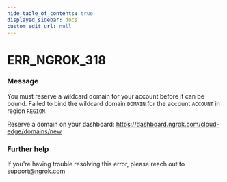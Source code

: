 ```yaml
---
hide_table_of_contents: true
displayed_sidebar: docs
custom_edit_url: null
---
```



# ERR_NGROK_318

### Message
You must reserve a wildcard domain for your account before it can be bound.
Failed to bind the wildcard domain `DOMAIN` for the account `ACCOUNT` in region `REGION`.

Reserve a domain on your dashboard: https://dashboard.ngrok.com/cloud-edge/domains/new

### Further help
If you're having trouble resolving this error, please reach out to [support@ngrok.com](mailto:support@ngrok.com?subject=Help%20with%20ERR_NGROK_318)


<ErrorDetails error='err_ngrok_318' />
